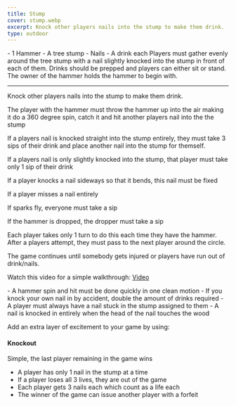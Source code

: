 ```yaml
---
title: Stump
cover: stump.webp
excerpt: Knock other players nails into the stump to make them drink.
type: outdoor
---
```


<GameHero
  cover="/BeerGoggleGames/images/stump.webp"
  alt="Stump"
/>

<GameSection title="Equipment" icon="/BeerGoggleGames/images/liquor.webp">
-   1 Hammer
-   A tree stump
-   Nails
-   A drink each
</GameSection>

<GameSection title="Setup" icon="/BeerGoggleGames/images/settings.webp">
Players must gather evenly around the tree stump with a nail slightly knocked into the stump in front of each of them. Drinks should be prepped and players can either sit or stand. The owner of the hammer holds the hammer to begin with.

* * *
</GameSection>

<GameSection title="Aim of the Game" icon="/BeerGoggleGames/images/target.webp">
<p>Knock other players nails into the stump to make them drink.</p>
</GameSection>

<GameSection title="How to Play" icon="/BeerGoggleGames/images/question.webp">
The player with the hammer must throw the hammer up into the air making it do a 360 degree spin, catch it and hit another players nail into the the stump

If a players nail is knocked straight into the stump entirely, they must take 3 sips of their drink and place another nail into the stump for themself.

If a players nail is only slightly knocked into the stump, that player must take only 1 sip of their drink

If a player knocks a nail sideways so that it bends, this nail must be fixed

If a player misses a nail entirely

If sparks fly, everyone must take a sip

If the hammer is dropped, the dropper must take a sip

Each player takes only 1 turn to do this each time they have the hammer. After a players attempt, they must pass to the next player around the circle.

The game continues until somebody gets injured or players have run out of drink/nails.

Watch this video for a simple walkthrough: [Video](https://www.youtube.com/watch?v=xNAagrjILAwtarget)
</GameSection>

<GameSection title="Rules" icon="/BeerGoggleGames/images/rules.webp">
-   A hammer spin and hit must be done quickly in one clean motion
-   If you knock your own nail in by accident, double the amount of drinks required
-   A player must always have a nail stuck in the stump assigned to them
-   A nail is knocked in entirely when the head of the nail touches the wood
</GameSection>

<GameSection title="Special Edition" icon="/BeerGoggleGames/images/special.webp">

<p>Add an extra layer of excitement to your game by using:</p>

<h4>Knockout</h4>

Simple, the last player remaining in the game wins

-   A player has only 1 nail in the stump at a time
-   If a player loses all 3 lives, they are out of the game
-   Each player gets 3 nails each which count as a life each
-   The winner of the game can issue another player with a forfeit
</GameSection>

<ShareButtons title="Stump" />

<FeedbackCard>
</FeedbackCard>

